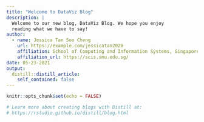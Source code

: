 ```yaml
---
title: "Welcome to DataViz Blog"
description: |
  Welcome to our new blog, DataViz Blog. We hope you enjoy 
  reading what we have to say!
author:
  - name: Jessica Tan Soo Cheng
    url: https://example.com/jessicatan2020
    affiliation: School of Computing and Information Systems, Singapore Management University
    affiliation_url: https://scis.smu.edu.sg/
date: 05-23-2021
output:
  distill::distill_article:
    self_contained: false
---
```


```r
knitr::opts_chunk$set(echo = FALSE)

# Learn more about creating blogs with Distill at:
# https://rstudio.github.io/distill/blog.html

```




